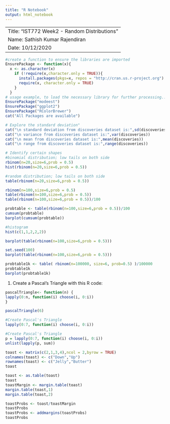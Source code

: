 ```yaml
---
title: "R Notebook"
output: html_notebook
---
```

----------------------------------------------------------------------------------
Title: "IST772 Week2 - Random Distributions"
Name: Sathish Kumar Rajendiran
Date: 10/12/2020
-----------------------------------------------------------------------------------


```r
#create a function to ensure the libraries are imported
EnsurePackage <- function(x){
  x <- as.character(x)
    if (!require(x,character.only = TRUE)){
      install.packages(pkgs=x, repos = "http://cran.us.r-project.org")
      require(x, character.only = TRUE)
    }
  }
# usage example, to load the necessary library for further processing...
EnsurePackage("modeest")
EnsurePackage("ggplot2")
EnsurePackage("RColorBrewer")
cat("All Packages are available")
```

```r
# Explore the standard deviation" 
cat("\n standard deviation from discoveries dataset is:",sd(discoveries))
cat("\n variance from discoveries dataset is:",var(discoveries))
cat("\n mean from discoveries dataset is:",mean(discoveries))
cat("\n range from discoveries dataset is:",range(discoveries))
```

```r
# Identify certain shapes 
#binomial distribution; low tails on both side
rbinom(n=20,size=6,prob = 0.5)
hist(rbinom(n=20,size=6,prob = 0.5))
```
```r
#random distribution; low tails on both side
table(rbinom(n=20,size=6,prob = 0.5))
```
```r
rbinom(n=100,size=6,prob = 0.5)
table(rbinom(n=100,size=6,prob = 0.5))
table(rbinom(n=100,size=6,prob = 0.5))/100
```

```r
probtable <- table(rbinom(n=100,size=6,prob = 0.5))/100
cumsum(probtable)
barplot(cumsum(probtable))
```
```r
#histogram
hist(c(1,1,2,2,2))
```

```r
barplot(table(rbinom(n=100,size=6,prob = 0.5)))

```

```r
set.seed(100)
barplot(table(rbinom(n=100,size=6,prob = 0.5)))
```

```r
probtable1k <- table( rbinom(n=100000, size=6, prob=0.5) )/100000
probtable1k
barplot(probtable1k)
```

1.	Create a Pascal’s Triangle with this R code:



```r
pascalTriangle<- function(n) {
lapply(0:n, function(i) choose(i, 0:i))
}
```

```r
pascalTriangle(6)
```
```r
#Create Pascal's Triangle
lapply(0:7, function(i) choose(i, 0:i))

```


```r
#Create Pascal's Triangle
p = lapply(0:7, function(i) choose(i, 0:i))
unlist(lapply(p, sum))
```

```r
toast <- matrix(c(2,1,3,4),ncol = 2,byrow = TRUE)
colnames(toast) <- c("Down","Up")
rownames(toast) <- c("Jelly","Butter")
toast

toast <- as.table(toast)
toast
toastMargin <- margin.table(toast)
margin.table(toast,1)
margin.table(toast,2)

toastProbs <- toast/toastMargin
toastProbs
toastProbs <- addmargins(toastProbs)
toastProbs

```



